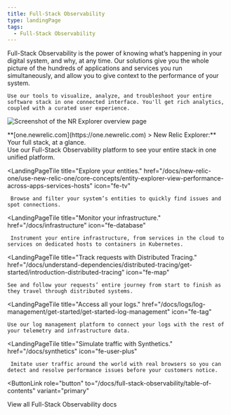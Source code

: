 ```yaml
---
title: Full-Stack Observability
type: landingPage
tags:
  - Full-Stack Observability
---
```


<LandingPageHero>
  <HeroContent>
    Full-Stack Observability is the power of knowing what’s happening in your digital system, and why, at any time. Our solutions give you the whole picture of the hundreds of applications and services you run simultaneously, and allow you to give context to the performance of your system. 

    Use our tools to visualize, analyze, and troubleshoot your entire software stack in one connected interface. You'll get rich analytics, coupled with a curated user experience.

  </HeroContent>

  ![Screenshot of the NR Explorer overview page](./images/FSO_landing0.png "FSO_landing0.png")

  <figcaption>
    **[one.newrelic.com](https://one.newrelic.com) > New Relic Explorer:** Your full stack, at a glance.
  </figcaption>
</LandingPageHero>

<LandingPageTileGrid>
  <LandingPageTile
    title="Get started."
    href="/docs/full-stack-observability/observe-everything/get-started/get-started-full-stack-observability"
    icon="fe-eye"
  >
    Use our Full-Stack Observability platform to see your entire stack in one unified platform.
  </LandingPageTile>

  <LandingPageTile
    title="Explore your entities."
    href="/docs/new-relic-one/use-new-relic-one/core-concepts/entity-explorer-view-performance-across-apps-services-hosts"
    icon="fe-tv"
  >
     Browse and filter your system’s entities to quickly find issues and spot connections.
  </LandingPageTile>

  <LandingPageTile
    title="Monitor your infrastructure."
    href="/docs/infrastructure"
    icon="fe-database"
  >
     Instrument your entire infrastructure, from services in the cloud to services on dedicated hosts to containers in Kubernetes.
  </LandingPageTile>

  <LandingPageTile
    title="Track requests with Distributed Tracing."
    href="/docs/understand-dependencies/distributed-tracing/get-started/introduction-distributed-tracing"
    icon="fe-map"
  >
    See and follow your requests’ entire journey from start to finish as they travel through distributed systems.
  </LandingPageTile>

  <LandingPageTile
    title="Access all your logs."
    href="/docs/logs/log-management/get-started/get-started-log-management"
    icon="fe-tag"
  >
    Use our log management platform to connect your logs with the rest of your telemetry and infrastructure data.
  </LandingPageTile>

  <LandingPageTile
    title="Simulate traffic with Synthetics."
    href="/docs/synthetics"
    icon="fe-user-plus"
  >
     Imitate user traffic around the world with real browsers so you can detect and resolve performance issues before your customers notice.
  </LandingPageTile>
</LandingPageTileGrid>

<ButtonLink
  role="button"
  to="/docs/full-stack-observability/table-of-contents"
  variant="primary"
>
  View all Full-Stack Observability docs
</ButtonLink>
